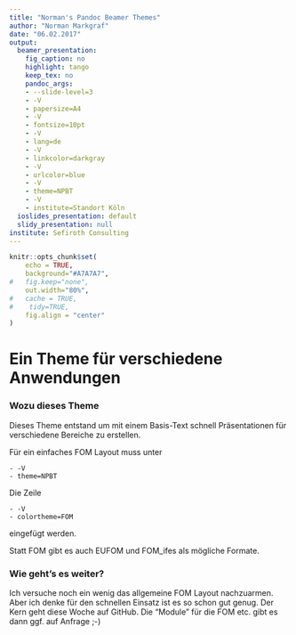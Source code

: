 ```yaml
---
title: "Norman's Pandoc Beamer Themes"
author: "Norman Markgraf"
date: "06.02.2017"
output:
  beamer_presentation:
    fig_caption: no
    highlight: tango
    keep_tex: no
    pandoc_args:
    - --slide-level=3
    - -V
    - papersize=A4
    - -V
    - fontsize=10pt
    - -V
    - lang=de
    - -V
    - linkcolor=darkgray
    - -V
    - urlcolor=blue
    - -V
    - theme=NPBT
    - -V
    - institute=Standort Köln
  ioslides_presentation: default
  slidy_presentation: null
institute: Sefiroth Consulting
---
```


```r
knitr::opts_chunk$set(
    echo = TRUE,
    background="#A7A7A7",
#   fig.keep="none",
    out.width="80%",
#   cache = TRUE,
#    tidy=TRUE,
    fig.align = "center"
)
```

# Ein Theme für verschiedene Anwendungen

### Wozu dieses Theme

Dieses Theme entstand um mit einem  Basis-Text schnell Präsentationen für verschiedene Bereiche zu erstellen.


Für ein einfaches FOM Layout muss unter

    - -V
    - theme=NPBT

Die Zeile 

    - -V
    - colortheme=FOM

eingefügt werden. 

Statt FOM gibt es auch EUFOM und FOM_ifes als mögliche Formate.


### Wie geht's es weiter?

Ich versuche noch ein wenig das allgemeine FOM Layout nachzuarmen. Aber ich denke für den schnellen Einsatz ist es so schon gut genug.
Der Kern geht diese Woche auf GitHub. Die "Module" für die FOM etc. gibt es dann ggf. auf Anfrage ;-)


